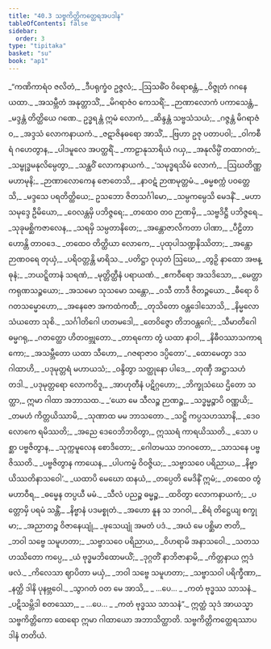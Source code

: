 ```yaml
---
title: "40.3 သဗ္ဗကိတ္တိကတ္ထေရအပဒါန"
tableOfContents: false
sidebar:
  order: 3
type: "tipitaka"
basket: "su"
book: "ap1"
---
```



<DynamicBreadcrumb />

<Division number="304" book="ap1" e="ch" v="20" p="378">

<Paragraph number="4606" type="verses" book="ap1">
_“ကဏိကာရံဝ ဇလိတံ,_  
_ဒီပရုက္ခံဝ ဥဇ္ဇလံ;_  
_ဩသဓိံဝ ဝိရောစန္တံ,_  
_ဝိဇ္ဇုတံ ဂဂနေ ယထာ._  

</Paragraph>

</Division>
<Division number="305" book="ap1" e="ch" v="20" p="378">

<Paragraph number="4607" type="verses" book="ap1">
_အသမ္ဘီတံ အနုတ္တာသိံ,_  
_မိဂရာဇံဝ ကေသရိံ;_  
_ဉာဏာလောကံ ပကာသေန္တံ,_  
_မဒ္ဒန္တံ တိတ္ထိယေ ဂဏေ._  

</Paragraph>

</Division>
<Division number="306" book="ap1" e="ch" v="20" p="378">

<Paragraph number="4608" type="verses" book="ap1">
ဥဒ္ဓရန္တံ ဣမံ လောကံ,_  
_ဆိန္ဒန္တံ သဗ္ဗသံသယံ;_  
_ဂဇ္ဇန္တံ မိဂရာဇံဝ,_  
_အဒ္ဒသံ လောကနာယကံ._  

</Paragraph>

</Division>
<Division number="307" book="ap1" e="ch" v="20" p="378">

<Paragraph number="4609" type="verses" book="ap1">
_ဇဋာဇိနဓရော အာသိံ,_  
_ဗြဟာ ဥဇု ပတာပဝါ;_  
_ဝါကစီရံ ဂဟေတွာန,_  
_ပါဒမူလေ အပတ္ထရိံ._  

</Paragraph>

</Division>
<Division number="308" book="ap1" e="ch" v="20" p="378">

<Paragraph number="4610" type="verses" book="ap1">
_ကာဠာနုသာရိယံ ဂယှ,_  
_အနုလိမ္ပိံ တထာဂတံ;_  
_သမ္ဗုဒ္ဓမနုလိမ္ပေတွာ,_  
_သန္ထဝိံ လောကနာယကံ._  

</Paragraph>

</Division>
<Division number="309" book="ap1" e="ch" v="20" p="378">

<Paragraph number="4611" type="verses" book="ap1">
_‘သမုဒ္ဓရသိမံ လောကံ,_  
_ဩဃတိဏ္ဏမဟာမုနိ;_  
_ဉာဏာလောကေန ဇောတေသိ,_  
_နာဝဋံ ဉာဏမုတ္တမံ._  

</Paragraph>

</Division>
<Division number="310" book="ap1" e="ch" v="20" p="378">

<Paragraph number="4612" type="verses" book="ap1">
_ဓမ္မစက္ကံ ပဝတ္တေသိ,_  
_မဒ္ဒသေ ပရတိတ္ထိယေ;_  
ဥသဘော ဇိတသင်္ဂါမော,_  
_သမ္ပကမ္ပေသိ မေဒနိံ._  

</Paragraph>

</Division>
<Division number="311" book="ap1" e="ch" v="20" p="378">

<Paragraph number="4613" type="verses" book="ap1">
_မဟာသမုဒ္ဒေ ဦမိယော,_  
_ဝေလန္တမှိ ပဘိဇ္ဇရေ;_  
_တထေဝ တဝ ဉာဏမှိ,_  
_သဗ္ဗဒိဋ္ဌီ ပဘိဇ္ဇရေ._  

</Paragraph>

</Division>
<Division number="312" book="ap1" e="ch" v="20" p="378">

<Paragraph number="4614" type="verses" book="ap1">
_သုခုမစ္ဆိကဇာလေန,_  
_သရမှိ သမ္ပတာနိတေ;_  
_အန္တောဇာလိကတာ ပါဏာ,_  
_ပီဠိတာ ဟောန္တိ တာဝဒေ._  

</Paragraph>

</Division>
<Division number="313" book="ap1" e="ch" v="20" p="378">

<Paragraph number="4615" type="verses" book="ap1">
_တထေဝ တိတ္ထိယာ လောကေ,_  
_ပုထုပါသဏ္ဍနိဿိတာ;_  
_အန္တောဉာဏဝရေ တုယှံ,_  
_ပရိဝတ္တန္တိ မာရိသ._  

</Paragraph>

</Division>
<Division number="314" book="ap1" e="ch" v="20" p="378">

<Paragraph number="4616" type="verses" book="ap1">
_ပတိဋ္ဌာ ဝုယှတံ ဩဃေ,_  
_တွဉှိ နာထော အဗန္ဓုနံ;_  
_ဘယဋ္ဋိတာနံ သရဏံ,_  
_မုတ္တိတ္ထီနံ ပရာယဏံ._  

</Paragraph>

</Division>
<Division number="315" book="ap1" e="ch" v="20" p="379">

<Paragraph number="4617" type="verses" book="ap1">
_ဧကဝီရော အသဒိသော,_  
_မေတ္တာကရုဏသဉ္စယော;_  
_အသမော သုသမော သန္တော,_  
_ဝသီ တာဒီ ဇိတဉ္ဇယော._  

</Paragraph>

</Division>
<Division number="316" book="ap1" e="ch" v="20" p="379">

<Paragraph number="4618" type="verses" book="ap1">
_ဓီရော ဝိဂတသမ္မောဟော,_  
_အနေဇော အကထံကထီ;_  
_တုသိတော ဝန္တဒေါသောသိ,_  
_နိမ္မလော သံယတော သုစိ._  

</Paragraph>

</Division>
<Division number="317" book="ap1" e="ch" v="20" p="379">

<Paragraph number="4619" type="verses" book="ap1">
_သင်္ဂါတိဂေါ ဟတမဒေါ,_  
_တေဝိဇ္ဇော တိဘဝန္တဂေါ;_  
_သီမာတိဂေါ ဓမ္မဂရု,_  
_ဂတတ္ထော ဟိတဝဗ္ဘုတော._  

</Paragraph>

</Division>
<Division number="318" book="ap1" e="ch" v="20" p="379">

<Paragraph number="4620" type="verses" book="ap1">
_တာရကော တွံ ယထာ နာဝါ,_  
_နိဓီဝဿာသကာရကော;_  
_အသမ္ဘီတော ယထာ သီဟော,_  
_ဂဇရာဇာဝ ဒပ္ပိတော’._  

</Paragraph>

</Division>
<Division number="319" book="ap1" e="ch" v="20" p="379">

<Paragraph number="4621" type="verses" book="ap1">
_ထောမေတွာ ဒသဂါထာဟိ,_  
_ပဒုမုတ္တရံ မဟာယသံ;_  
_ဝန္ဒိတွာ သတ္ထုနော ပါဒေ,_  
_တုဏှီ အဋ္ဌာသဟံ တဒါ._  

</Paragraph>

</Division>
<Division number="320" book="ap1" e="ch" v="20" p="379">

<Paragraph number="4622" type="verses" book="ap1">
_ပဒုမုတ္တရော လောကဝိဒူ,_  
_အာဟုတီနံ ပဋိဂ္ဂဟော;_  
_ဘိက္ခုသံဃေ ဌိတော သတ္ထာ,_  
ဣမာ ဂါထာ အဘာသထ._  

</Paragraph>

</Division>
<Division number="321" book="ap1" e="ch" v="20" p="379">

<Paragraph number="4623" type="verses" book="ap1">
_‘ယော မေ သီလဉ္စ ဉာဏဉ္စ,_  
_သဒ္ဓမ္မဉ္စာပိ ဝဏ္ဏယိ;_  
_တမဟံ ကိတ္တယိဿာမိ,_  
_သုဏာထ မမ ဘာသတော._  

</Paragraph>

</Division>
<Division number="322" book="ap1" e="ch" v="20" p="379">

<Paragraph number="4624" type="verses" book="ap1">
_သဋ္ဌိ ကပ္ပသဟဿာနိ,_  
_ဒေဝလောကေ ရမိဿတိ;_  
_အညေ ဒေဝေဘိဘဝိတွာ,_  
ဣဿရံ ကာရယိဿတိ._  

</Paragraph>

</Division>
<Division number="323" book="ap1" e="ch" v="20" p="379">

<Paragraph number="4625" type="verses" book="ap1">
_သော ပစ္ဆာ ပဗ္ဗဇိတွာန,_  
_သုက္ကမူလေန စောဒိတော;_  
_ဂေါတမဿ ဘဂဝတော,_  
_သာသနေ ပဗ္ဗဇိဿတိ._  

</Paragraph>

</Division>
<Division number="324" book="ap1" e="ch" v="20" p="379">

<Paragraph number="4626" type="verses" book="ap1">
_ပဗ္ဗဇိတွာန ကာယေန,_  
_ပါပကမ္မံ ဝိဝဇ္ဇိယ;_  
_သဗ္ဗာသဝေ ပရိညာယ,_  
_နိဗ္ဗာယိဿတိနာသဝေါ’._  

</Paragraph>

</Division>
<Division number="325" book="ap1" e="ch" v="20" p="379">

<Paragraph number="4627" type="verses" book="ap1">
_ယထာပိ မေဃော ထနယံ,_  
_တပ္ပေတိ မေဒိနိံ ဣမံ;_  
_တထေဝ တွံ မဟာဝီရ,_  
_ဓမ္မေန တပ္ပယီ မမံ._  

</Paragraph>

</Division>
<Division number="326" book="ap1" e="ch" v="20" p="379">

<Paragraph number="4628" type="verses" book="ap1">
_သီလံ ပညဉ္စ ဓမ္မဉ္စ,_  
_ထဝိတွာ လောကနာယကံ;_  
_ပတ္တောမှိ ပရမံ သန္တိံ,_  
_နိဗ္ဗာနံ ပဒမစ္စုတံ._  

</Paragraph>

</Division>
<Division number="327" book="ap1" e="ch" v="20" p="380">

<Paragraph number="4629" type="verses" book="ap1">
_အဟော နူန သ ဘဂဝါ,_  
_စိရံ တိဋ္ဌေယျ စက္ခုမာ;_  
_အညာတဉ္စ ဝိဇာနေယျုံ,_  
_ဖုသေယျုံ အမတံ ပဒံ._  

</Paragraph>

</Division>
<Division number="328" book="ap1" e="ch" v="20" p="380">

<Paragraph number="4630" type="verses" book="ap1">
_အယံ မေ ပစ္ဆိမာ ဇာတိ,_  
_ဘဝါ သဗ္ဗေ သမူဟတာ;_  
_သဗ္ဗာသဝေ ပရိညာယ,_  
_ဝိဟရာမိ အနာသဝေါ._  

</Paragraph>

</Division>
<Division number="329" book="ap1" e="ch" v="20" p="380">

<Paragraph number="4631" type="verses" book="ap1">
_သတသဟဿိတော ကပ္ပေ,_  
_ယံ ဗုဒ္ဓမဘိထောမယိံ;_  
_ဒုဂ္ဂတိံ နာဘိဇာနာမိ,_  
_ကိတ္တနာယ ဣဒံ ဖလံ._  

</Paragraph>

</Division>
<Division number="330" book="ap1" e="ch" v="20" p="380">

<Paragraph number="4632" type="verses" book="ap1">
_ကိလေသာ ဈာပိတာ မယှံ,_  
_ဘဝါ သဗ္ဗေ သမူဟတာ;_  
_သဗ္ဗာသဝါ ပရိက္ခီဏာ,_  
_နတ္ထိ ဒါနိ ပုနဗ္ဘဝေါ._  

</Paragraph>

</Division>
<Division number="331" book="ap1" e="ch" v="20" p="380">

<Paragraph number="4633" type="verses" book="ap1">
_သွာဂတံ ဝတ မေ အာသိ,_  
_ …ပေ… _  
_ကတံ ဗုဒ္ဓဿ သာသနံ._  

</Paragraph>

</Division>
<Division number="332" book="ap1" e="ch" v="20" p="380">

<Paragraph number="4634" type="verses" book="ap1">
_ပဋိသမ္ဘိဒါ စတဿော,_  
_ …ပေ… _  
_ကတံ ဗုဒ္ဓဿ သာသနံ”._  

</Paragraph>

<Paragraph number="4635" book="ap1">
ဣတ္ထံ သုဒံ အာယသ္မာ သဗ္ဗကိတ္တိကော ထေရော ဣမာ ဂါထာယော အဘာသိတ္ထာတိ.

</Paragraph>
</Division>

<Paragraph number="4636" type="center" book="ap1">
သဗ္ဗကိတ္တိကတ္ထေရဿာပဒါနံ တတိယံ.
</Paragraph>